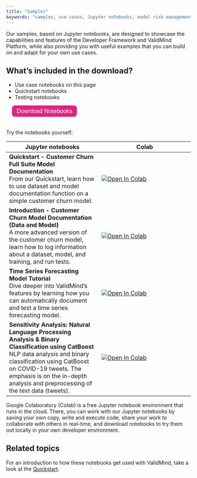 ```yaml
---
title: "Samples"
keywords: "samples, use cases, Jupyter notebooks, model risk management, ValidMind"
---
```


Our samples, based on Jupyter notebooks, are designed to showcase the capabilities and features of the Developer Framework and ValidMind Platform, while also providing you with useful examples that you can build on and adapt for your own use cases. 

::: {.column-margin}
::: {.callout-tip}
## What's included in the download?

- Use case notebooks on this page
- Quickstart notebooks
- Testing notebooks
:::
:::

<form method="get" action="../notebooks.zip">
   <button type="submit" style="color: white; background-color: #de257e; border-radius: 8px; border: none; font-size: 16px; padding: 6.25px 12.5px; margin-left: 16px; margin-bottom: 20px;">Download Notebooks</button>
</form>

Try the notebooks yourself: 

| Jupyter notebooks | Colab |
| --- | --- |
| **Quickstart - Customer Churn Full Suite Model Documentation**<br>From our Quickstart, learn how to use dataset and model documentation function on a simple customer churn model. | [![Open In Colab](https://colab.research.google.com/assets/colab-badge.svg)](https://colab.research.google.com/drive/1NLtjCFUZV2I_ttGUkiAL9uwGZK_SGUlw?usp=share_link) |
| **Introduction - Customer Churn Model Documentation (Data and Model)**<br>A more advanced version of the customer churn model, learn how to log information about a dataset, model, and training, and run tests. | [![Open In Colab](https://colab.research.google.com/assets/colab-badge.svg)](https://colab.research.google.com/drive/10uImCqleKr72z_FhfPmyvfpD6tF-jEvy?usp=share_link) |
| **Time Series Forecasting Model Tutorial**<br>Dive deeper into ValidMind's features by learning how you can automatically document and test a time series forecasting model. | [![Open In Colab](https://colab.research.google.com/assets/colab-badge.svg)](https://colab.research.google.com/drive/1QVhVcZUCuk-tD_IQFiNHFPxr47dGKBR4) |
| **Sensitivity Analysis: Natural Language Processing Analysis & Binary Classification using CatBoost**<br>NLP data analysis and binary classification using CatBoost on COVID-19 tweets. The emphasis is on the in-depth analysis and preprocessing of the text data (tweets). | [![Open In Colab](https://colab.research.google.com/assets/colab-badge.svg)](https://colab.research.google.com/drive/1BVXDKsneTwHTqezt0IXvQMoWv6ps_4cm) |
<!--- | **Credit Risk Scorecard Demo**<br>A credit risk scorecard model is a quantitative instrument designed to evaluate the likelihood of a borrower defaulting on their credit obligations based data from various sources, such as past financial transactions, credit history, and other relevant factors. | [![Open In Colab](https://colab.research.google.com/assets/colab-badge.svg)](https://colab.research.google.com/drive/1BX1t1xmL-zrIUhVQhvm08iH1G_J8zcrW) |
| **Probability of Default Model**<br>A probability of default (PD) model is a statistical tool to estimate the likelihood of a borrower defaulting on a loan within a specific timeframe. By analyzing a range of factors, such as credit history, income levels, and economic conditions, the model provides a quantitative measure, usually expressed as a percentage, representing the risk of default. | [![Open In Colab](https://colab.research.google.com/assets/colab-badge.svg)](https://colab.research.google.com/drive/1B_-WxEgJqwOixM_26c0l7XGdhnu4uset) |--->

Google Colaboratory (Colab) is a free Jupyter notebook environment that runs in the cloud. There, you can work with our Jupyter notebooks by saving your own copy, write and execute code, share your work to collaborate with others in real-time, and download notebooks to try them out locally in your own developer environment.

## Related topics

For an introduction to how these notebooks get used with ValidMind, take a look at the [Quickstart](quickstart.qmd).
